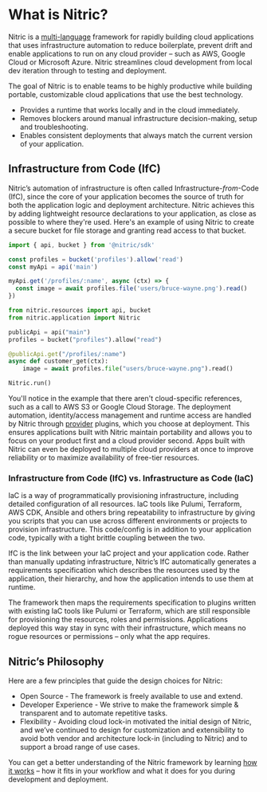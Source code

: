 # What is Nitric?

Nitric is a [multi-language](/concepts/language-support) framework for rapidly building cloud applications that uses infrastructure automation to reduce boilerplate, prevent drift and enable applications to run on any cloud provider – such as AWS, Google Cloud or Microsoft Azure. Nitric streamlines cloud development from local dev iteration through to testing and deployment.

The goal of Nitric is to enable teams to be highly productive while building portable, customizable cloud applications that use the best technology.

- Provides a runtime that works locally and in the cloud immediately.
- Removes blockers around manual infrastructure decision-making, setup and troubleshooting.
- Enables consistent deployments that always match the current version of your application.

## Infrastructure from Code (IfC)

Nitric’s automation of infrastructure is often called Infrastructure-_from_-Code (IfC), since the core of your application becomes the source of truth for both the application logic and deployment architecture.
Nitric achieves this by adding lightweight resource declarations to your application, as close as possible to where they're used.
Here's an example of using Nitric to create a secure bucket for file storage and granting read access to that bucket.

<CodeGroup>

```javascript
import { api, bucket } from '@nitric/sdk'

const profiles = bucket('profiles').allow('read')
const myApi = api('main')

myApi.get('/profiles/:name', async (ctx) => {
  const image = await profiles.file('users/bruce-wayne.png').read()
})
```

```python
from nitric.resources import api, bucket
from nitric.application import Nitric

publicApi = api("main")
profiles = bucket("profiles").allow("read")

@publicApi.get("/profiles/:name")
async def customer_get(ctx):
    image = await profiles.file("users/bruce-wayne.png").read()

Nitric.run()
```

</CodeGroup>

You'll notice in the example that there aren't cloud-specific references, such as a call to AWS S3 or Google Cloud Storage. The deployment automation, identity/access management and runtime access are handled by Nitric through [provider](/reference/providers) plugins, which you choose at deployment. This ensures applications built with Nitric maintain portability and allows you to focus on your product first and a cloud provider second. Apps built with Nitric can even be deployed to multiple cloud providers at once to improve reliability or to maximize availability of free-tier resources.

### Infrastructure from Code (IfC) vs. Infrastructure as Code (IaC)

IaC is a way of programmatically provisioning infrastructure, including detailed configuration of all resources. IaC tools like Pulumi, Terraform, AWS CDK, Ansible and others bring repeatability to infrastructure by giving you scripts that you can use across different environments or projects to provision infrastructure. This code/config is in addition to your application code, typically with a tight brittle coupling between the two.

IfC is the link between your IaC project and your application code. Rather than manually updating infrastructure, Nitric’s IfC automatically generates a requirements specification which describes the resources used by the application, their hierarchy, and how the application intends to use them at runtime.

The framework then maps the requirements specification to plugins written with existing IaC tools like Pulumi or Terraform, which are still responsible for provisioning the resources, roles and permissions. Applications deployed this way stay in sync with their infrastructure, which means no rogue resources or permissions – only what the app requires.

## Nitric’s Philosophy

Here are a few principles that guide the design choices for Nitric:

- Open Source - The framework is freely available to use and extend.
- Developer Experience - We strive to make the framework simple & transparent and to automate repetitive tasks.
- Flexibility - Avoiding cloud lock-in motivated the initial design of Nitric, and we’ve continued to design for customization and extensibility to avoid both vendor and architecture lock-in (including to Nitric) and to support a broad range of use cases.

You can get a better understanding of the Nitric framework by learning [how it works](/concepts/how-nitric-works) – how it fits in your workflow and what it does for you during development and deployment.
